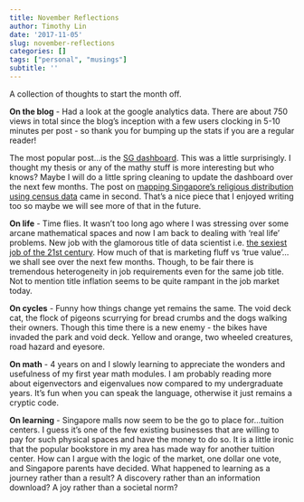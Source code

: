 ```yaml
---
title: November Reflections
author: Timothy Lin
date: '2017-11-05'
slug: november-reflections
categories: []
tags: ["personal", "musings"]
subtitle: ''
---
```


A collection of thoughts to start the month off.  

__On the blog__ - Had a look at the google analytics data. There are about 750 views in total since the blog's inception with a few users clocking in 5-10 minutes per post - so thank you for bumping up the stats if you are a regular reader!

The most popular post...is the [SG dashboard](/dashboard/sg-dashboard/). This was a little surprisingly. I thought my thesis or any of the mathy stuff is more interesting but who knows? Maybe I will do a little spring cleaning to update the dashboard over the next few months. The post on [mapping Singapore's religious distribution using census data](/2017/08/29/mapping-the-distribution-of-religious-beliefs-in-singapore/) came in second. That's a nice piece that I enjoyed writing too so maybe we will see more of that in the future.

__On life__ - Time flies. It wasn't too long ago where I was stressing over some arcane mathematical spaces and now I am back to dealing with 'real life' problems. New job with the glamorous title of data scientist i.e. [the sexiest job of the 21st century](https://hbr.org/2012/10/data-scientist-the-sexiest-job-of-the-21st-century). How much of that is marketing fluff vs 'true value'...we shall see over the next few months. Though, to be fair there is tremendous heterogeneity in job requirements even for the same job title. Not to mention title inflation seems to be quite rampant in the job market today.

__On cycles__ - Funny how things change yet remains the same. The void deck cat, the flock of pigeons scurrying for bread crumbs and the dogs walking their owners. Though this time there is a new enemy - the bikes have invaded the park and void deck. Yellow and orange, two wheeled creatures, road hazard and eyesore.

__On math__ - 4 years on and I slowly learning to appreciate the wonders and usefulness of my first year math modules. I am probably reading more about eigenvectors and eigenvalues now compared to my undergraduate years. It's fun when you can speak the language, otherwise it just remains a cryptic code.

__On learning__ - Singapore malls now seem to be the go to place for...tuition centers. I guess it's one of the few existing businesses that are willing to pay for such physical spaces and have the money to do so. It is a little ironic that the popular bookstore in my area has made way for another tuition center. How can I argue with the logic of the market, one dollar one vote, and Singapore parents have decided. What happened to learning as a journey rather than a result? A discovery rather than an information download? A joy rather than a societal norm? 





